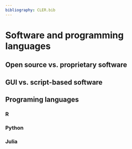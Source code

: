 ```yaml
---
bibliography: CLER.bib
---
```


<!-- Person responsible: Hesselbarth, Nowosad, Bosch, Jung, Schouten  -->

# Software and programming languages

## Open source vs. proprietary software

## GUI vs. script-based software 

## Programing languages

### R
<!-- Hesselbarth -->

### Python
<!-- Bosch -->

### Julia
<!-- Schouten -->
